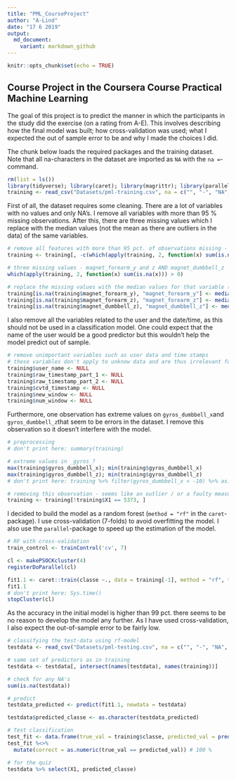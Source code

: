 ```yaml
---
title: "PML_CourseProject"
author: "A-Lind"
date: "17 6 2019"
output:
  md_document:
    variant: markdown_github
---
```


```r
knitr::opts_chunk$set(echo = TRUE)
```

## Course Project in the Coursera Course Practical Machine Learning

The goal of this project is to predict the manner in which the participants in the study did the exercise (on a rating from A-E). 
This involves describing how the final model was built; how cross-validation was used; what I expected the out of sample error to be and why I made the choices I did.

The chunk below loads the required packages and the training dataset. 
Note that all na-characters in the dataset are imported as `NA` with the `na =`-command. 

```r
rm(list = ls())
library(tidyverse); library(caret); library(magrittr); library(parallel); library(doParallel)
training <- read_csv("Datasets/pml-training.csv", na = c("", "-", "NA", "#DIV/0!", "<NA>"))
```

First of all, the dataset requires some cleaning. There are a lot of variables with no values and only NA's. I remove all variables with more than 95 % missing observations. After this, there are three missing values which I replace with the median values (not the mean as there are outliers in the data) of the same variables.

```r
# remove all features with more than 95 pct. of observations missing - leaves us with 59 features
training <- training[, -c(which(apply(training, 2, function(x) sum(is.na(x))) > 19000))] 

# three missing values - magnet_forearm_y and z AND magnet_dumbbell_z
which(apply(training, 2, function(x) sum(is.na(x))) > 0)

# replace the missing values with the median values for that variable (imputation)
training[is.na(training$magnet_forearm_y), "magnet_forearm_y"] <- median(training$magnet_forearm_y, na.rm=T)
training[is.na(training$magnet_forearm_z), "magnet_forearm_z"] <- median(training$magnet_forearm_z, na.rm=T)
training[is.na(training$magnet_dumbbell_z), "magnet_dumbbell_z"] <- median(training$magnet_dumbbell_z, na.rm=T)
```

I also remove all the variables related to the user and the date/time, as this should not be used in a classification model. One could expect that the name of the user would be a good predictor but this wouldn't help the model predict out of sample. 

```r
# remove unimportant variables such as user data and time stamps
# these variables don't apply to unknow data and are thus irrelevant for a prediction model
training$user_name <- NULL
training$raw_timestamp_part_1 <- NULL
training$raw_timestamp_part_2 <- NULL
training$cvtd_timestamp <- NULL
training$new_window <- NULL
training$num_window <- NULL
```

Furthermore, one observation has extreme values on `gyros_dumbbell_x`and `gyros_dumbbell_z`that seem to be errors in the dataset. 
I remove this observation so it doesn't interfere with the model.

```r
# preprocessing
# don't print here: summary(training)

# extreme values in _gyros_?
max(training$gyros_dumbbell_x); min(training$gyros_dumbbell_x)
max(training$gyros_dumbbell_z); min(training$gyros_dumbbell_z)
# don't print here: training %>% filter(gyros_dumbbell_x < -10) %>% as.data.frame()

# removing this observation - seems like an outlier / or a faulty measurement
training <- training[!training$X1 == 5373, ] 
```

I decided to build the model as a random forest (`method = "rf"` in the `caret`-package). I use cross-validation (7-folds) to avoid overfitting the model. I also use the `parallel`-package to speed up the estimation of the model. 

```r
# RF with cross-validation
train_control <- trainControl('cv', 7)

cl <- makePSOCKcluster(4)
registerDoParallel(cl)

fit1.1 <- caret::train(classe ~., data = training[-1], method = "rf", trControl = train_control) # 53 predictors
fit1.1 
# don't print here: Sys.time()
stopCluster(cl)
```

As the accuracy in the initial model is higher than 99 pct. there seems to be no reason to develop the model any further. 
As I have used cross-validation, I also expect the out-of-sample error to be fairly low. 

```r
# classifying the test-data using rf-model
testdata <- read_csv("Datasets/pml-testing.csv", na = c("", "-", "NA", "#DIV/0!", "<NA>"))

# same set of predictors as in training
testdata <- testdata[, intersect(names(testdata), names(training))]

# check for any NA's
sum(is.na(testdata))

# predict
testdata_predicted <- predict(fit1.1, newdata = testdata)

testdata$predicted_classe <- as.character(testdata_predicted)

# Test classification
test_fit <- data.frame(true_val = training$classe, predicted_val = predict(fit1.1), stringsAsFactors = F)
test_fit %<>%
  mutate(correct = as.numeric(true_val == predicted_val)) # 100 %

# for the quiz
testdata %>% select(X1, predicted_classe)

```
